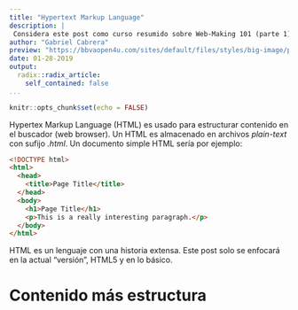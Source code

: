 ```yaml
---
title: "Hypertext Markup Language"
description: |
 Considera este post como curso resumido sobre Web-Making 101 (parte 1).
author: "Gabriel Cabrera"
preview: "https://bbvaopen4u.com/sites/default/files/styles/big-image/public/img/new/115a8_html_strong.jpg?itok=MTQgur3d"
date: 01-28-2019
output:
  radix::radix_article:
    self_contained: false
...
```


```r
knitr::opts_chunk$set(echo = FALSE)
```

Hypertex Markup Language (HTML) es usado para estructurar contenido en el
buscador (web browser). Un HTML es almacenado en archivos *plain-text* con 
sufijo *.html*. Un documento simple HTML sería por ejemplo:

```html
<!DOCTYPE html>
<html>
  <head>
    <title>Page Title</title>
  </head>
  <body>
    <h1>Page Title</h1>
    <p>This is a really interesting paragraph.</p>
  </body>
</html>
```

HTML es un lenguaje con una historia extensa. Este post solo se enfocará en la 
actual "versión", HTML5 y en lo básico.

# Contenido más estructura 

